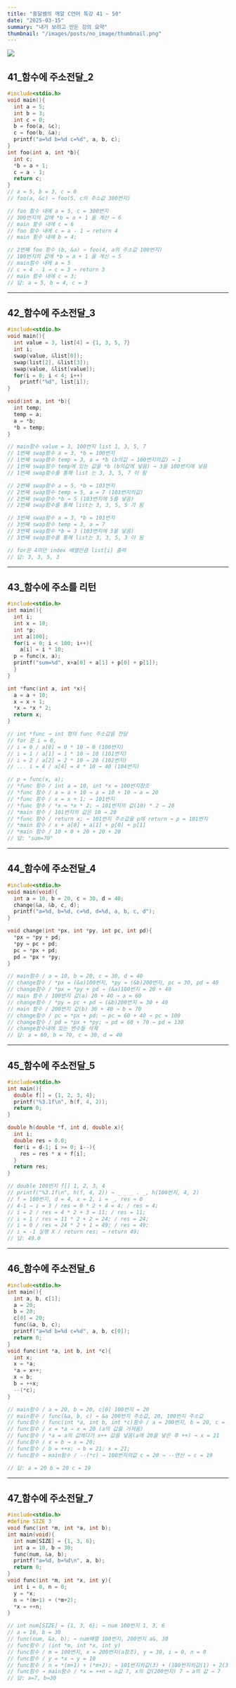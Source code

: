 ```yaml
---
title: "흥달쌤의 깨알 C언어 특강 41 ~ 50"
date: "2025-03-15"
summary: "내가 보려고 만든 강의 요약"
thumbnail: "/images/posts/no_image/thumbnail.png"
---
```


![](/images/posts/no_image/thumbnail.png)

## 41_함수에 주소전달_2

```c title="다음 C 언어 프로그램의 실행 결과는?"
#include<stdio.h>
void main(){
  int a = 5;
  int b = 3;
  int c = 0;
  b = foo(a, &c);
  c = foo(b, &a);
  printf("a=%d b=%d c=%d", a, b, c);
}
int foo(int a, int *b){
  int c;
  *b = a + 1;
  c = a - 1;
  return c;
}
// a = 5, b = 3, c = 0
// foo(a, &c) → foo(5, c의 주소값 300번지)

// foo 함수 내에 a = 5, c = 300번지
// 300번지의 값에 *b = a + 1 을 계산 → 6 
// main 함수 내에 c = 6
// foo 함수 내에 c = a - 1 → return 4
// main 함수 내에 b = 4;

// 2번째 foo 함수 (b, &a) → foo(4, a의 주소값 100번지)
// 100번지의 값에 *b = a + 1 을 계산 → 5
// main함수 내에 a = 5
// c = 4 - 1 → c = 3 → return 3
// main 함수 내에 c = 3;
// 답: a = 5, b = 4, c = 3
```

---

## 42_함수에 주소전달_3

```c title="다음 C 언어 프로그램의 실행 결과는?"
#include<stdio.h>
void main(){
  int value = 3, list[4] = {1, 3, 5, 7}
  int i;
  swap(value, &list[0]);
  swap(list[2], &list[3]);
  swap(value, &list[value]);
  for(i = 0; i < 4; i++)
    printf("%d", list[i]);
}

void(int a, int *b){
  int temp;
  temp = a;
  a = *b;
  *b = temp;
}

// main함수 value = 3, 100번지 list 1, 3, 5, 7 
// 1번째 swap함수 a = 3, *b = 100번지
// 1번째 swap함수 temp = 3, a = *b (b의값 → 100번지의값) → 1 
// 1번째 swap함수 temp에 있는 값을 *b (b의값에 넣음) → 3을 100번지에 넣음
// 1번째 swap함수를 통해 list 는 3, 3, 5, 7 이 됨

// 2번째 swap함수 a = 5, *b = 103번지 
// 2번째 swap함수 temp = 5, a = 7 (103번지의값)
// 2번째 swap함수 *b → 5 (103번지에 5를 넣음)
// 2번째 swap함수를 통해 list는 3, 3, 5, 5 가 됨

// 3번째 swap함수 a = 3, *b = 103번지
// 3번째 swap함수 temp = 3, a = 7
// 3번째 swap함수 *b = 3 (103번지에 3을 넣음)
// 3번째 swap함수를 통해 list는 3, 3, 5, 3 이 됨 

// for문 4미만 index 배열만큼 list[i] 출력
// 답: 3, 3, 5, 3
```

---

## 43_함수에 주소를 리턴

```c title="다음 C 언어 프로그램의 실행 결과는?"
#include<stdio.h>
int main(){
  int i;
  int x = 10;
  int *p;
  int a[100];
  for(i = 0; i < 100; i++){
    a[i] = i * 10;
  p = func(x, a);
  printf("sum=%d", x+a[0] + a[1] + p[0] + p[1]);
  }
}

int *func(int a, int *x){
  a = a + 10;
  x = x + 1;
  *x = *x * 2;
  return x;
}

// int *func → int 형의 func 주소값을 전달
// for 문 i = 0, 
// i = 0 / a[0] = 0 * 10 → 0 (100번지)
// i = 1 / a[1] = 1 * 10 → 10 (101번지)
// i = 2 / a[2] = 2 * 10 → 20 (102번지)
// ... i = 4 / a[4] = 4 * 10 → 40 (104번지)

// p = func(x, a);
// *func 함수 / int a = 10, int *x = 100번지참조
// *func 함수 / a = a + 10 → a = 10 + 10 → a = 20
// *func 함수 / x = x + 1; → 101번지
// *func 함수 / *x = *x * 2; → 101번지의 값(10) * 2 → 20
// *main 함수 / 101번지의 값은 10 → 20
// *func 함수 / return x; → 101번지 주소값을 p에 return → p = 101번지
// *main 함수 / x + a[0] + a[1] + p[0] + p[1]
// *main 함수 / 10 + 0 + 20 + 20 + 20 
// 답: "sum=70"
```

---

## 44_함수에 주소전달_4

```c title="다음 C 언어 프로그램의 실행 결과는?"
#include<stdio.h>
void main(void){
  int a = 10, b = 20, c = 30, d = 40;
  change(&a, &b, c, d);
  printf("a=%d, b=%d, c=%d, d=%d, a, b, c, d");
}

void change(int *px, int *py, int pc, int pd){
  *px = *py + pd;
  *py = pc + pd;
  pc = *px + pd;
  pd = *px + *py;
}

// main함수 / a = 10, b = 20, c = 30, d = 40
// change함수 / *px = (&a)100번지, *py = (&b)200번지, pc = 30, pd = 40
// change함수 / *px = *py + pd → (&a)100번지 = 20 + 40 
// main 함수 / 100번지 값(a) 20 + 40 → a = 60 
// change함수 / *py = pc + pd → (&b)200번지 = 30 + 40
// main 함수 / 200번지 값(b) 30 + 40 → b = 70 
// change함수 / pc = *px + pd; → pc = 60 + 40 → pc = 100
// change함수 / pd = *px + *py; → pd = 60 + 70 → pd = 130
// change함수내에 있는 변수들 삭제
// 답: a = 60, b = 70, c = 30, d = 40
```

---

## 45_함수에 주소전달_5

```c title="다음 C 언어 프로그램의 실행 결과는?"
#include<stdio.h>
int main(){
  double f[] = {1, 2, 3, 4};
  printf("%3.1f\n", h(f, 4, 2));
  return 0;
}

double h(double *f, int d, double x){
  int i;
  double res = 0.0;
  for(i = d-1; i >= 0; i--){
    res = res * x + f[i];
  }
  return res;
}

// double 100번지 f[] 1, 2, 3, 4
// printf("%3.1f\n", h(f, 4, 2)) → _ _ _ . _, h(100번지, 4, 2)
// f = 100번지, d = 4, x = 2, i = _, res = 0 
// 4-1 → i = 3 / res = 0 * 2 + 4 = 4; / res = 4;
// i = 2 / res = 4 * 2 + 3 = 11; / res = 11;
// i = 1 / res = 11 * 2 + 2 = 24; / res = 24;
// i = 0 / res = 24 * 2 + 1 = 49; / res = 49;
// i = -1 실행 X / return res; → return 49;
// 답: 49.0 
```

---

## 46_함수에 주소전달_6

```c title="다음 C 언어 프로그램의 실행 결과는?"
#include<stdio.h>
int main(){
  int a, b, c[1];
  a = 20;
  b = 20;
  c[0] = 20;
  func(&a, b, c);
  printf("a=%d b=%d c=%d", a, b, c[0]);
  return 0;
}
void func(int *a, int b, int *c){
  int x;
  x = *a;
  *a = x++;
  x = b;
  b = ++x;
  --(*c);
}

// main함수 / a = 20, b = 20, c[0] 100번지 = 20 
// main함수 / func(&a, b, c) → &a 200번지 주소값, 20, 100번지 주소값
// func함수 / func(int *a, int b, int *c)함수 / a = 200번지, b = 20, c = 100번지
// func함수 / x = *a → x = 20 (a의 값을 가져옴) 
// func함수 / *a = a의 값에다가 x++ 값을 넣음(a에 20을 넣은 후 ++) → x = 21
// func함수 / x = b → x = 20;
// func함수 / b = ++x; → b = 21; x = 21;
// func함수 → main함수 / --(*c) → 100번지의값 c = 20 → --연산 → c = 19

// 답: a = 20 b = 20 c = 19
```

---

## 47_함수에 주소전달_7

```c title="다음 C 언어 프로그램의 실행 결과는?"
#include<stdio.h>
#define SIZE 3
void func(int *m, int *a, int b);
int main(void){
  int num[SIZE] = {1, 3, 6};
  int a = 10, b = 30;
  func(num, &a, b);
  printf("a=%d, b=%d\n", a, b);
  return 0;
}
void func(int *m, int *x, int y){
  int i = 0, n = 0;
  y = *x;
  n = *(m+1) + (*m+2);
  *x = ++n;
}

// int num[SIZE] = {1, 3, 6}; → num 100번지 1, 3, 6
// a = 10, b = 30
// func(num, &a, b); → num배열 100번지, 200번지 a&, 30
// func함수 / (int *m, int *x, int y) 
// func함수 / m = 100번지, x = 200번지(a참조), y = 30, i = 0, n = 0
// func함수 / y = *x → y = 10
// func함수 / n = *(m+1) + (*m+2); → 101번지의값(3) + (100번지의값(1) + 2(3)) → n = 6
// func함수 → main함수 / *x = ++n → n값 7, x의 값(200번지) 7 → a의 값 → 7 
// 답: a=7, b=30
```
